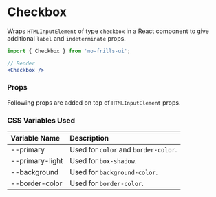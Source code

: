 
<Meta title='Declarative Components/Checkbox' component={Checkbox} />

# Checkbox

Wraps `HTMLInputElement` of type `checkbox` in a React component to give additional `label`
and `indeterminate` props.

<Preview>
    <Checkbox label='Android' />
    <Checkbox label='iOS' />
    <Checkbox label='Desktop' indeterminate checked disabled />
</Preview>

```jsx
import { Checkbox } from 'no-frills-ui';

// Render
<Checkbox />
```
### Props
Following props are added on top of `HTMLInputElement` props.
<Props of={Checkbox} />

### CSS Variables Used

| Variable Name | Description |
| :- | :- |
| --primary | Used for `color` and `border-color`. |
| --primary-light | Used for `box-shadow`. |
| --background | Used for `background-color`. |
| --border-color | Used for `border-color`. |
